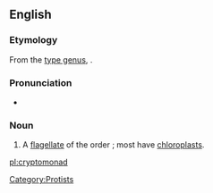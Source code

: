 ==English==
{{wikispecies|Cryptomonadidae}}
===Etymology===

From the [[type genus]], {{taxlink|Cryptomonas|genus|noshow=1}}.

===Pronunciation===

*{{IPA|/kɹɪptoʊˈmoʊnæd/|lang=en}}

===Noun===
{{en-noun}}
{{wikipedia}}

# {{context|biology|lang=en}} A [[flagellate]] of the order {{taxlink|Cryptomonadales|order|noshow=1}}; most have [[chloroplast]]s.

[[Category:Protists]]

[[pl:cryptomonad]]